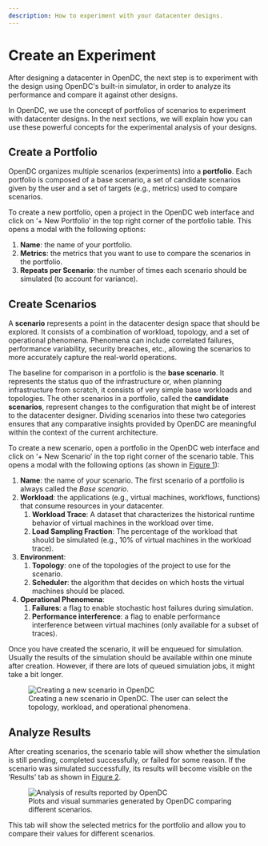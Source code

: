 ```yaml
---
description: How to experiment with your datacenter designs.
---
```


# Create an Experiment

After designing a datacenter in OpenDC, the next step is to experiment with the design using OpenDC's built-in
simulator, in order to analyze its performance and compare it against other designs.

In OpenDC, we use the concept of portfolios of scenarios to experiment with datacenter designs. In the next sections, we
will explain how you can use these powerful concepts for the experimental analysis of your designs.

## Create a Portfolio
OpenDC organizes multiple scenarios (experiments) into a **portfolio**. Each portfolio is composed of a base scenario,
a set of candidate scenarios given by the user and a set of targets (e.g., metrics) used to compare scenarios.

To create a new portfolio, open a project in the OpenDC web interface and click on ‘+ New Portfolio’ in the top right
corner of the portfolio table. This opens a modal with the following options:

1. **Name**: the name of your portfolio.
2. **Metrics**: the metrics that you want to use to compare the scenarios in the portfolio.
3. **Repeats per Scenario**: the number of times each scenario should be simulated (to account for variance).

## Create Scenarios

A **scenario** represents a point in the datacenter design space that should be explored. It consists of a combination
of workload, topology, and a set of operational phenomena. Phenomena can include correlated failures, performance
variability, security breaches, etc., allowing the scenarios to more accurately capture the real-world operations.

The baseline for comparison in a portfolio is the **base scenario**. It represents the status quo of the infrastructure
or, when planning infrastructure from scratch, it consists of very simple base workloads and topologies.
The other scenarios in a portfolio, called the **candidate scenarios**, represent changes to the configuration
that might be of interest to the datacenter designer. Dividing scenarios into these two categories ensures that any
comparative insights provided by OpenDC are meaningful within the context of the current architecture.

To create a new scenario, open a portfolio in the OpenDC web interface and click on ‘+ New Scenario’ in the top right
corner of the scenario table. This opens a modal with the following options (as shown in [Figure 1](#explore)):

1. **Name**: the name of your scenario. The first scenario of a portfolio is always called the _Base scenario_.
2. **Workload**: the applications (e.g., virtual machines, workflows, functions) that consume resources in your
                 datacenter.
    1. **Workload Trace**: A dataset that characterizes the historical runtime behavior of virtual machines in the
   workload over time.
    2. **Load Sampling Fraction**: The percentage of the workload that should be simulated (e.g., 10% of virtual
                                   machines in the workload trace).
3. **Environment**:
    1. **Topology**: one of the topologies of the project to use for the scenario.
    2. **Scheduler**: the algorithm that decides on which hosts the virtual machines should be placed.
4. **Operational Phenomena**:
    1. **Failures**: a flag to enable stochastic host failures during simulation.
    2. **Performance interference**: a flag to enable performance interference between virtual machines (only available
                                     for a subset of traces).

Once you have created the scenario, it will be enqueued for simulation. Usually the results of the simulation should be
available within one minute after creation. However, if there are lots of queued simulation jobs, it might take a bit
longer.

<figure className="figure" id="explore">
    <img src={require("@site/src/components/HomepageFeatures/screenshot-explore.png").default} alt="Creating a new scenario in OpenDC" />
    <figcaption>Creating a new scenario in OpenDC. The user can select the topology, workload, and operational phenomena.</figcaption>
</figure>

## Analyze Results

After creating scenarios, the scenario table will show whether the simulation is still pending, completed successfully,
or failed for some reason. If the scenario was simulated successfully, its results will become visible on the ‘Results’
tab as shown in [Figure 2](#analysis).

<figure className="figure" id="analysis">
    <img src={require("@site/src/components/HomepageFeatures/screenshot-results.png").default} alt="Analysis of results reported by OpenDC" />
    <figcaption>Plots and visual summaries generated by OpenDC comparing different scenarios.</figcaption>
</figure>

This tab will show the selected metrics for the portfolio and allow you to compare their values for different scenarios.

